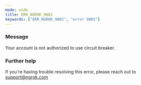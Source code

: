 ```yaml
---
mode: wide
title: ERR_NGROK_9002
keywords: ["ERR_NGROK_9002", "error 9002"]
---
```



### Message

Your account is not authorized to use circuit breaker.

<ErrorDetails />

### Further help

If you're having trouble resolving this error, please reach out to [support@ngrok.com](mailto:support@ngrok.com?subject=Help%20with%20ERR_NGROK_9002)
